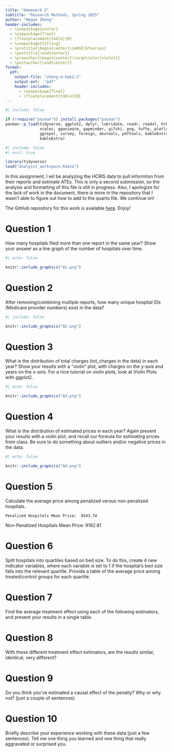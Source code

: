 ```yaml
---
title: "Homework 2"
subtitle: "Research Methods, Spring 2025"
author: "Megan Zheng"
header-includes:
  - \usepackage{xcolor}
  - \usepackage{float}
  - \floatplacement{table}{H}
  - \usepackage{titling}
  - \pretitle{\begin{center}\LARGE\bfseries}
  - \posttitle{\end{center}}
  - \preauthor{\begin{center}\large\color{violet}}
  - \postauthor{\end{center}}
format:
  pdf:
    output-file: "zheng-m-hwk2-2"
    output-ext:  "pdf"
    header-includes:
      - \usepackage{float}
      - \floatplacement{table}{H}
---
```


```r
#| include: false

if (!require("pacman")) install.packages("pacman")
pacman::p_load(tidyverse, ggplot2, dplyr, lubridate, readr, readxl, hrbrthemes, fixest,
               scales, gganimate, gapminder, gifski, png, tufte, plotly, OECD,
               ggrepel, survey, foreign, devtools, pdftools, kableExtra, modelsummary,
               kableExtra)
```



```r
#| include: false
#| eval: true

library(tidyverse)
load("analysis_workspace.Rdata")

```
 In this assignment, I wil be analyzing the HCRIS data to pull informtion from their reports and estimate ATEs. This is only a second submission, so the analysis and formatting of this file is still in progress. Also, I apologize for the lack of work in the document, there is more in the repository that I wasn't able to figure out how to add to the quarto file. We continue on!

The GitHub repository for this work is available [here](https://github.com/meganesmeralda/homework2). Enjoy!


\newpage
# Question 1
How many hospitals filed more than one report in the same year? Show your answer as a line graph of the number of hospitals over time.


```r
#| echo: false

knitr::include_graphics("Q1.png")

```


\newpage
# Question 2
After removing/combining multiple reports, how many unique hospital IDs (Medicare provider numbers) exist in the data?

```r
#| include: false

knitr::include_graphics("Q2.png")
```


\newpage
# Question 3
What is the distribution of total charges (tot_charges in the data) in each year? Show your results with a “violin” plot, with charges on the y-axis and years on the x-axis. For a nice tutorial on violin plots, look at Violin Plots with ggplot2.


```r
#| echo: false

knitr::include_graphics("Q3.png")

```

\newpage
# Question 4
What is the distribution of estimated prices in each year? Again present your results with a violin plot, and recall our formula for estimating prices from class. Be sure to do something about outliers and/or negative prices in the data.

```r
#| echo: false

knitr::include_graphics("Q4.png")

```

\newpage
# Question 5
Calculate the average price among penalized versus non-penalized hospitals.



    Penalized Hospitals Mean Price:  9543.74
Non-Penalized Hospitals Mean Price:  9162.81



\newpage
# Question 6
Split hospitals into quartiles based on bed size. To do this, create 4 new indicator variables, where each variable is set to 1 if the hospital’s bed size falls into the relevant quartile. Provide a table of the average price among treated/control groups for each quartile.


\newpage
# Question 7
Find the average treatment effect using each of the following estimators, and present your results in a single table.


\newpage
# Question 8
With these different treatment effect estimators, are the results similar, identical, very different?


\newpage
# Question 9
Do you think you’ve estimated a causal effect of the penalty? Why or why not? (just a couple of sentences)


\newpage
# Question 10
Briefly describe your experience working with these data (just a few sentences). Tell me one thing you learned and one thing that really aggravated or surprised you.
